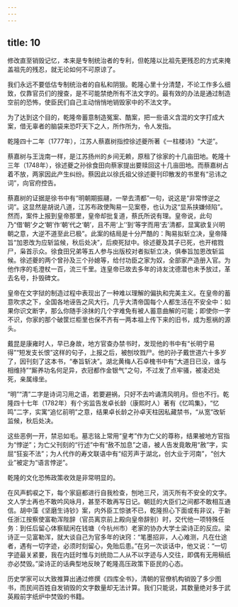 ```yaml
---
---
---
```

title: 10
---



修改直至销毁记忆，本来是专制统治者的专利，但乾隆以比祖先更残忍的方式来掩盖祖先的残忍，就无论如何不可原谅了。

我们永远不要低估专制统治者的自私和阴狠。乾隆心里十分清楚，不论工作多么细致，仅靠官员们的搜查，是不可能禁绝所有不法文字的。最有效的办法是通过制造空前的恐怖，使臣民们自己主动悄悄地销毁家中的不法文字。

为了达到这个目的，乾隆帝蓄意制造冤案、酷案，把一些语义含混的文字打成大案，借无辜者的脑袋来恐吓天下之人，所作所为，令人发指。

乾隆四十二年（1777年），江苏人蔡嘉树指控徐述夔所著《一柱楼诗》“大逆”。

蔡嘉树与王泷南一样，是江苏扬州的乡间无赖，原租了徐家的十几亩田地。乾隆十三年（1748年），徐述夔之孙徐食田向蔡家提出要赎回这十几亩田地。而蔡嘉树占着不放，两家因此产生纠纷。蔡因此以徐氏祖父徐述夔刊印散发的书里有“忌讳之词”，向官府控告。

蔡嘉树的证据是徐书中有“明朝期振翮，一举去清都”一句，说这是“非常悖逆之词”。这显然是胡说八道，江苏布政使陶易一见案卷，也认为这“显系挟嫌倾陷”。然而，案件上报到皇帝那里，皇帝却批复道，蔡氏所说有理。皇帝说，此句乃“借‘朝’夕之‘朝’作‘朝’代之‘朝’，且不用‘上’‘到’等字而用‘去’清都，显寓欲复兴明朝之意，大逆不道至此已极”。此案的结局是十分严酷的：陶易拟斩立决，皇帝降旨“加恩改为应斩监候，秋后处决”，后瘐死狱中。徐述夔及其子已死，也开棺戮尸，枭首示众。徐食田兄弟等五人参与出版校对者拟斩立决，俱奉旨加恩改斩监候。徐述夔的两个曾孙及三个孙媳等，给付功臣之家为奴，全部家产造册入官。为他作序的毛澄杖一百，流三千里。连皇帝已故去多年的诗友沈德潜也未予放过，革去名号，扑毁碑文。

皇帝在文字狱的制造过程中表现出了一种难以理解的偏执和完美主义。在皇帝的蓄意吹求之下，全国各地诬告之风大行。几乎大清帝国每个人都生活在不安全中：如果你识文断字，那么你随手涂抹的几个字难免有被人蓄意曲解的可能；即使你一字不识，你家的那个破筐烂柜里也保不齐有一两本祖上传下来的旧书，成为惹祸的源头。

戴昆是康雍时人，早已身故，地方官查办禁书时，发现他的书中有“长明宁易得”“短发支长恨”这样的句子，上报之后，被刨坟戮尸。他的孙子戴世道六十多岁了，因刊刻了这本书，“奉旨斩决”。湖北黄梅人石卓槐书中有“大道日已没，谁与相维持”“厮养功名何足异，衣冠都作金银气”之句，不过发了点牢骚，被凌迟处死，亲属缘坐。

“明”“清”二字是诗词习用之语，若要避祸，只好不去吟诵清风明月。但也不行。乾隆四十七年（1782年）有个劣监告发卓长龄（康熙时人）著有《忆鸣集》，“忆鸣”二字，实寓“追忆前明”之意，结果卓长龄之孙卓天柱因私藏禁书，“从宽”改斩监候，秋后处决。

这些恶例一开，禁忌如毛。墓志铭上常用“皇考”作为亡父的尊称，结果被地方官指为“悖逆”；为亡父刊刻的“行述”中有“赦不加息”之语，被人告发竟敢用“赦”字，实屈“狂妄不法”；为人代作的寿文联语中有“绍芳声于湖北，创大业于河南”，“创大业”被定为“语言悖逆”。

乾隆的文化恐怖政策收效是非常明显的。

在风声鹤唳之下，每个家庭都进行自我检查，刨地三尺，消灭所有不安全的文字。文人学士再也不敢吟风咏月，甚至不敢再写日记。朝廷的大臣们之间都不敢相互通信。胡中藻《坚磨生诗钞》案，内外臣工惊骇不已，乾隆担心下面或有非议，于新任浙江按察使富勒浑陛辞（官员离京前上殿向皇帝辞别）时，交代他一项特殊任务：到任后留心体察赋闲在钱塘（今杭州市）老家的协办大学士梁诗正的反应。梁诗正一见富勒浑，就大谈自己为官多年的诀窍：“笔墨招非，人心难测，凡在仕途者，遇有一切字迹，必须时刻留心，免贻后患。”在另一次谈话中，他又说：“一切字迹最关紧要，我在内廷时惟与刘统勋二人从不以字迹与人交往，即偶有无用稿纸亦必焚毁。”梁诗正的话典型地反映了乾隆高压政策下臣民的心态。

历史学家可以大致推算出通过修撰《四库全书》，清朝的官僚机构销毁了多少图书，而民间百姓自发销毁的文字数量却无法计算。我们只能说，其数量绝对多于武英殿前字纸炉中焚毁的书籍。
